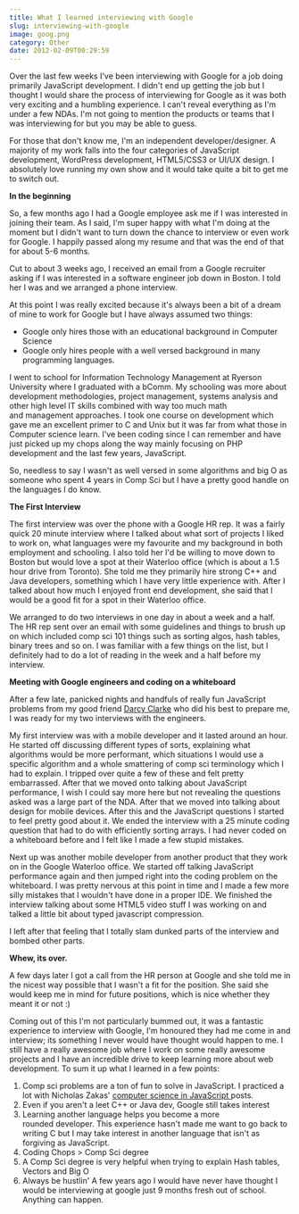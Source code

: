```yaml
---
title: What I learned interviewing with Google
slug: interviewing-with-google
image: goog.png
category: Other
date: 2012-02-09T00:29:59
---
```


Over the last few weeks I've been interviewing with Google for a job doing primarily JavaScript development. I didn't end up getting the job but I thought I would share the process of interviewing for Google as it was both very exciting and a humbling experience. I can't reveal everything as I'm under a few NDAs. I'm not going to mention the products or teams that I was interviewing for but you may be able to guess.

For those that don't know me, I'm an independent developer/designer. A majority of my work falls into the four categories of JavaScript development, WordPress development, HTML5/CSS3 or UI/UX design. I absolutely love running my own show and it would take quite a bit to get me to switch out.

<strong>In the beginning</strong>

So, a few months ago I had a Google employee ask me if I was interested in joining their team. As I said, I'm super happy with what I'm doing at the moment but I didn't want to turn down the chance to interview or even work for Google. I happily passed along my resume and that was the end of that for about 5-6 months.
<!--more-->
Cut to about 3 weeks ago, I received an email from a Google recruiter asking if I was interested in a software engineer job down in Boston. I told her I was and we arranged a phone interview.

At this point I was really excited because it's always been a bit of a dream of mine to work for Google but I have always assumed two things:

<ul>
    <li>Google only hires those with an educational background in Computer Science</li>
    <li>Google only hires people with a well versed background in many programming languages.</li>
</ul>

I went to school for Information Technology Management at Ryerson University where I graduated with a bComm. My schooling was more about development methodologies, project management, systems analysis and other high level IT skills combined with way too much math and management approaches. I took one course on development which gave me an excellent primer to C and Unix but it was far from what those in Computer science learn. I've been coding since I can remember and have just picked up my chops along the way mainly focusing on PHP development and the last few years, JavaScript.

So, needless to say I wasn't as well versed in some algorithms and big O as someone who spent 4 years in Comp Sci but I have a pretty good handle on the languages I do know.

<strong>The First Interview</strong>

The first interview was over the phone with a Google HR rep. It was a fairly quick 20 minute interview where I talked about what sort of projects I liked to work on, what languages were my favourite and my background in both employment and schooling. I also told her I'd be willing to move down to Boston but would love a spot at their Waterloo office (which is about a 1.5 hour drive from Toronto). She told me they primarily hire strong C++ and Java developers, something which I have very little experience with. After I talked about how much I enjoyed front end development, she said that I would be a good fit for a spot in their Waterloo office.

We arranged to do two interviews in one day in about a week and a half. The HR rep sent over an email with some guidelines and things to brush up on which included comp sci 101 things such as sorting algos, hash tables, binary trees and so on. I was familiar with a few things on the list, but I definitely had to do a lot of reading in the week and a half before my interview.

<strong>Meeting with Google engineers and coding on a whiteboard</strong>

After a few late, panicked nights and handfuls of really fun JavaScript problems from my good friend <a href="http://darcyclarke.me" target="_blank" rel="noopener noreferrer">Darcy Clarke</a> who did his best to prepare me, I was ready for my two interviews with the engineers.

My first interview was with a mobile developer and it lasted around an hour. He started off discussing different types of sorts, explaining what algorithms would be more performant, which situations I would use a specific algorithm and a whole smattering of comp sci terminology which I had to explain. I tripped over quite a few of these and felt pretty embarrassed. After that we moved onto talking about JavaScript performance, I wish I could say more here but not revealing the questions asked was a large part of the NDA. After that we moved into talking about design for mobile devices. After this and the JavaScript questions I started to feel pretty good about it. We ended the interview with a 25 minute coding question that had to do with efficiently sorting arrays. I had never coded on a whiteboard before and I felt like I made a few stupid mistakes.

Next up was another mobile developer from another product that they work on in the Google Waterloo office. We started off talking JavaScript performance again and then jumped right into the coding problem on the whiteboard. I was pretty nervous at this point in time and I made a few more silly mistakes that I wouldn't have done in a proper IDE. We finished the interview talking about some HTML5 video stuff I was working on and talked a little bit about typed javascript compression.

I left after that feeling that I totally slam dunked parts of the interview and bombed other parts.

<strong>Whew, its over.</strong>

A few days later I got a call from the HR person at Google and she told me in the nicest way possible that I wasn't a fit for the position. She said she would keep me in mind for future positions, which is nice whether they meant it or not :)

Coming out of this I'm not particularly bummed out, it was a fantastic experience to interview with Google, I'm honoured they had me come in and interview; its something I never would have thought would happen to me. I still have a really awesome job where I work on some really awesome projects and I have an incredible drive to keep learning more about web development. To sum it up what I learned in a few points:

<ol>
    <li>Comp sci problems are a ton of fun to solve in JavaScript. I practiced a lot with Nicholas Zakas' <a href="http://www.nczonline.net/blog/tag/computer-science/" target="_blank" rel="noopener noreferrer">computer science in JavaScript </a> posts.</li>
    <li>Even if you aren't a leet C++ or Java dev, Google still takes interest</li>
    <li>Learning another language helps you become a more rounded developer. This experience hasn't made me want to go back to writing C but I may take interest in another language that isn't as forgiving as JavaScript.</li>
    <li>Coding Chops > Comp Sci degree</li>
    <li>A Comp Sci degree is very helpful when trying to explain Hash tables, Vectors and Big O</li>
    <li>Always be hustlin' A few years ago I would have never have thought I would be interviewing at google just 9 months fresh out of school. Anything can happen.</li>
</ol>